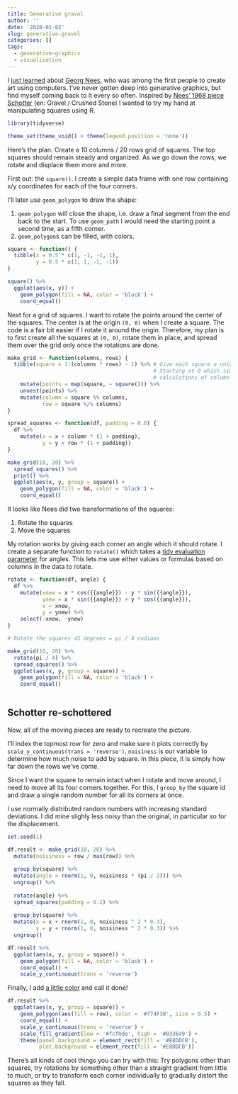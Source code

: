 ```yaml
---
title: Generative gravel
author: ''
date: '2020-01-02'
slug: generative-gravel
categories: []
tags:
  - generative-graphics
  - visualization
---
```


I [just learned](https://quantixed.org/2019/05/26/turn-a-square-generative-art/) about [Georg Nees](https://en.wikipedia.org/wiki/Georg_Nees), who was among the first people to create art using computers. I've never gotten deep into generative graphics, but find myself coming back to it every so often. Inspired by [Nees' 1968 piece Schotter](http://www.medienkunstnetz.de/works/schotter/) (en: Gravel / Crushed Stone) I wanted to try my hand at manipulating squares using R.

```r
library(tidyverse)

theme_set(theme_void() + theme(legend.position = 'none'))
```

Here's the plan: Create a 10 columns / 20 rows grid of squares. The top squares should remain steady and organized. As we go down the rows, we rotate and displace them more and more.


First out: the `square()`. I create a simple data frame with one row containing x/y coordinates for each of the four corners.

I'll later use `geom_polygon` to draw the shape:

  1) `geom_polygon` will close the shape, i.e. draw a final segment from the end back to the start. To use `geom_path` I would need the starting point a second time, as a fifth corner.
  2) `geom_polygon`s can be filled, with colors.
  

```r
square <- function() {
  tibble(x = 0.5 * c(1, -1, -1, 1),
         y = 0.5 * c(1, 1, -1, -1))
}

square() %>%
  ggplot(aes(x, y)) +
    geom_polygon(fill = NA, color = 'black') +
    coord_equal()

```


Next for a grid of squares. I want to rotate the points around the center of the squares. The center is at the origin `(0, 0)` when I create a square. The code is a fair bit easier if I rotate it around the origin. Therefore, my plan is to first create all the squares at `(0, 0)`, rotate them in place, and spread them over the grid only once the rotations are done.

```r
make_grid <- function(columns, rows) {
  tibble(square = 1:(columns * rows) - 1) %>% # Give each square a unique ID
                                              # Starting at 0 which simplifies the
                                              # calculations of column and row below
    mutate(points = map(square, ~ square())) %>%
    unnest(points) %>%
    mutate(column = square %% columns,
           row = square %/% columns)
}

spread_squares <- function(df, padding = 0.0) {
  df %>%
    mutate(x = x + column * (1 + padding),
           y = y + row * (1 + padding))
}

make_grid(10, 20) %>%
  spread_squares() %>%
  print() %>%
  ggplot(aes(x, y, group = square)) +
    geom_polygon(fill = NA, color = 'black') +
    coord_equal()
```


It looks like Nees did two transformations of the squares:

  1) Rotate the squares
  2) Move the squares

My rotation works by giving each corner an angle which it should rotate. I create a separate function to `rotate()` which takes a [tidy evaluation parameter](https://www.tidyverse.org/blog/2019/06/rlang-0-4-0/) for angles. This lets me use either values or formulas based on columns in the data to rotate.


```r
rotate <- function(df, angle) {
  df %>%
    mutate(xnew = x * cos({{angle}}) - y * sin({{angle}}),
           ynew = x * sin({{angle}}) + y * cos({{angle}}),
           x = xnew,
           y = ynew) %>%
    select(-xnew, -ynew)
}

# Rotate the squares 45 degrees = pi / 4 radians

make_grid(10, 20) %>%
  rotate(pi / 4) %>%
  spread_squares() %>%
  ggplot(aes(x, y, group = square)) +
    geom_polygon(fill = NA, color = 'black') +
    coord_equal()
  
```


## Schotter re-schottered

Now, all of the moving pieces are ready to recreate the picture.

I'll index the topmost row for zero and make sure it plots correctly by `scale_y_continuous(trans = 'reverse')`. `noisiness` is our variable to determine how much noise to add by square. In this piece, it is simply how far down the rows we've come.

Since I want the square to remain intact when I rotate and move around, I need to move all its four corners together. For this, I `group_by` the square id and draw a single random number for all its corners at once.

I use normally distributed random numbers with increasing standard deviations. I did mine slighly less noisy than the original, in particular so for the displacement.

```r
set.seed(1)

df.result <- make_grid(10, 20) %>%
  mutate(noisiness = row / max(row)) %>%
  
  group_by(square) %>%
  mutate(angle = rnorm(1, 0, noisiness * (pi / 2))) %>%
  ungroup() %>%
  
  rotate(angle) %>%
  spread_squares(padding = 0.2) %>%
  
  group_by(square) %>%
  mutate(x = x + rnorm(1, 0, noisiness ^ 2 * 0.3),
         y = y + rnorm(1, 0, noisiness ^ 2 * 0.3)) %>%
  ungroup()

df.result %>%
  ggplot(aes(x, y, group = square)) +
    geom_polygon(fill = NA, color = 'black') +
    coord_equal() +
    scale_y_continuous(trans = 'reverse')
```

Finally, I add [a little color](https://www.colourlovers.com/palette/292482/Terra) and call it done!

```r
df.result %>%
  ggplot(aes(x, y, group = square)) +
    geom_polygon(aes(fill = row), color = '#774F38', size = 0.5) +
    coord_equal() +
    scale_y_continuous(trans = 'reverse') +
    scale_fill_gradient(low = '#fcf0de', high = '#033649') +
    theme(panel.background = element_rect(fill = '#E8DDCB'),
          plot.background = element_rect(fill = '#E8DDCB'))
```


There's all kinds of cool things you can try with this: Try polygons other than squares, try rotations by something other than a straight gradient from little to much, or try to transform each corner individually to gradually distort the squares as they fall.

